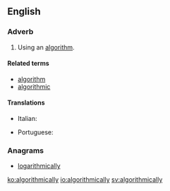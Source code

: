 ==English==

===Adverb===
{{en-adv|-}}

# Using an [[algorithm]].

====Related terms====
* [[algorithm]]
* [[algorithmic]]

====Translations====
{{trans-top|using an algorithm}}
* Italian: {{t|it|algoritmicamente}}
{{trans-mid}}
* Portuguese: {{t|pt|algoritmicamente}}
{{trans-bottom}}

===Anagrams===
* [[logarithmically#English|logarithmically]]

[[ko:algorithmically]]
[[io:algorithmically]]
[[sv:algorithmically]]